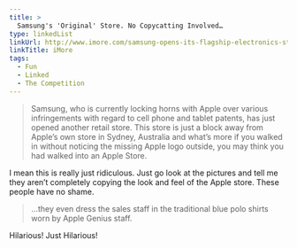 ```yaml
---
title: >
  Samsung's 'Original' Store. No Copycatting Involved…
type: linkedList
linkUrl: http://www.imore.com/samsung-opens-its-flagship-electronics-store-sydney-australia-claims-it-didn-t-copy-apple-store
linkTitle: iMore
tags:
  - Fun
  - Linked
  - The Competition
---
```


> Samsung, who is currently locking horns with Apple over various infringements with regard to cell phone and tablet patents, has just opened another retail store. This store is just a block away from Apple’s own store in Sydney, Australia and what’s more if you walked in without noticing the missing Apple logo outside, you may think you had walked into an Apple Store.

I mean this is really just ridiculous. Just go look at the pictures and tell me they aren’t completely copying the look and feel of the Apple store. These people have no shame.

> …they even dress the sales staff in the traditional blue polo shirts worn by Apple Genius staff.

Hilarious! Just Hilarious!
